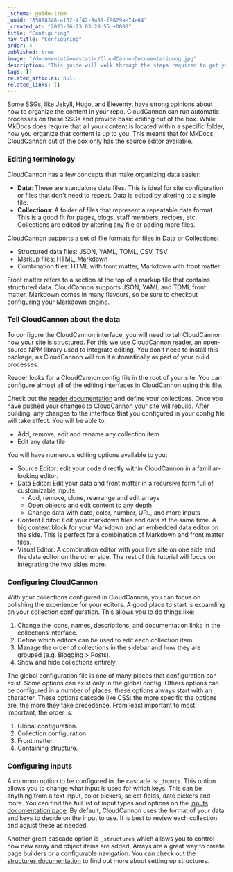 ```yaml
---
_schema: guide-item
_uuid: "85098348-4132-4f42-8489-f9829ae74e64"
_created_at: "2023-06-23 03:28:55 +0000"
title: "Configuring"
nav_title: "Configuring"
order: 4
published: true
image: "/documentation/static/CloudCannonDocumentationog.jpg"
description: "This guide will walk through the steps required to get your MkDocs site built, editable and live on CloudCannon."
tags: []
related_articles: null
related_links: []
---
```


Some SSGs, like Jekyll, Hugo, and Eleventy, have strong opinions about how to organize the content in your repo.
CloudCannon can run automatic processes on these SSGs and provide basic editing out of the box.
While MkDocs does require that all your content is located within a specific folder, how you organize that content
is up to you. This means that for MkDocs, CloudCannon out of the box only has the source editor available.

### Editing terminology

CloudCannon has a few concepts that make organizing data easier:

- **Data**\: These are standalone data files. This is ideal for site configuration or files that don't need to repeat. Data is edited by altering to a single file.
- **Collections**\: A folder of files that represent a repeatable data format. This is a good fit for pages, blogs, staff members, recipes, etc. Collections are edited by altering any file or adding more files.

CloudCannon supports a set of file formats for files in Data or Collections:

- Structured data files: JSON, YAML, TOML, CSV, TSV
- Markup files: HTML, Markdown
- Combination files: HTML with front matter, Markdown with front matter

Front matter refers to a section at the top of a markup file that contains structured data. CloudCannon supports JSON, YAML and TOML front matter. Markdown comes in many flavours, so be sure to checkout configuring your Markdown engine.

### Tell CloudCannon about the data

To configure the CloudCannon interface, you will need to tell CloudCannon how your site is structured.
For this we use [CloudCannon reader](https://github.com/CloudCannon/reader), an open-source NPM library used to integrate editing.
You don't need to install this package, as CloudCannon will run it automatically as part of your build processes.

Reader looks for a CloudCannon config file in the root of your site.
You can configure almost all of the editing interfaces in CloudCannon using this file.

Check out the [reader documentation](https://github.com/CloudCannon/reader) and define your collections.
Once you have pushed your changes to CloudCannon your site will rebuild.
After building, any changes to the interface that you configured in your config file will take effect.
You will be able to:

- Add, remove, edit and rename any collection item
- Edit any data file

You will have numerous editing options available to you:

- Source Editor: edit your code directly within CloudCannon in a familiar-looking editor.
- Data Editor: Edit your data and front matter in a recursive form full of customizable inputs.
  - Add, remove, clone, rearrange and edit arrays
  - Open objects and edit content to any depth
  - Change data with date, color, number, URL, and more inputs
- Content Editor: Edit your markdown files and data at the same time. A big content block for your Markdown and an embedded data editor on the side. This is perfect for a combination of Markdown and front matter files.
- Visual Editor: A combination editor with your live site on one side and the data editor on the other side. The rest of this tutorial will focus on integrating the two sides more.

### Configuring CloudCannon

With your collections configured in CloudCannon, you can focus on polishing the experience for your editors.
A good place to start is expanding on your collection configuration. This allows you to do things like:

1. Change the icons, names, descriptions, and documentation links in the collections interface.
2. Define which editors can be used to edit each collection item.
3. Manage the order of collections in the sidebar and how they are grouped (e.g. Blogging &gt; Posts).
4. Show and hide collections entirely.

The global configuration file is one of many places that configuration can exist. Some options can exist only in the global config. Others options can be configured in a number of places; these options always start with an `_` character.
These options cascade like CSS: the more specific the options are, the more they take precedence. From least important to most important, the order is:

1. Global configuration.
2. Collection configuration.
3. Front matter.
4. Containing structure.

### Configuring inputs

A common option to be configured in the cascade is `_inputs`. This option allows you to change what input is used for which keys.
This can be anything from a text input, color pickers, select fields, date pickers and more. You can find the full list of input types and options on the [inputs documentation page](/documentation/articles/how-to-choose-what-input-is-used-in-the-data-editor/).
By default, CloudCannon uses the format of your data and keys to decide on the input to use. It is best to review each collection and adjust these as needed.

Another great cascade option is `_structures` which allows you to control how new array and object items are added.
Arrays are a great way to create page builders or a configurable navigation. You can check out the
[structures documentation](/documentation/articles/defining-what-adds-to-an-array-with-array-structures/) to find out more about setting up structures.
